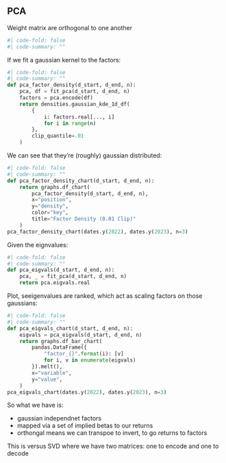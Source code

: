 
## PCA

Weight matrix are orthogonal to one another

```python
#| code-fold: false
#| code-summary: ""

```

If we fit a gaussian kernel to the factors:

```python
#| code-fold: false
#| code-summary: ""
def pca_factor_density(d_start, d_end, n):
    pca, df = fit_pca(d_start, d_end, n)
    factors = pca.encode(df)
    return densities.gaussian_kde_1d_df(
        {
            i: factors.real[..., i]
            for i in range(n)
        }, 
        clip_quantile=.01
    )
```

We can see that they're (roughly) gaussian distributed:

```python
#| code-fold: false
#| code-summary: ""
def pca_factor_density_chart(d_start, d_end, n):
    return graphs.df_chart(
        pca_factor_density(d_start, d_end, n),
        x="position",
        y="density",
        color="key",
        title="Factor Density (0.01 Clip)"
    )
pca_factor_density_chart(dates.y(2022), dates.y(2023), n=3)
```

Given the eignvalues:

```python
#| code-fold: false
#| code-summary: ""
def pca_eigvals(d_start, d_end, n):
    pca, _ = fit_pca(d_start, d_end, n)
    return pca.eigvals.real
```

Plot, seeigenvalues are ranked, which act as scaling factors on those gaussians:

```python
#| code-fold: false
#| code-summary: ""
def pca_eigvals_chart(d_start, d_end, n):
    eigvals = pca_eigvals(d_start, d_end, n)
    return graphs.df_bar_chart(
        pandas.DataFrame({
            "factor_{}".format(i): [v]
            for i, v in enumerate(eigvals)
        }).melt(),
        x="variable",
        y="value",
    )
pca_eigvals_chart(dates.y(2022), dates.y(2023), n=3)
```

So what we have is:

- gaussian independnet factors
- mapped via a set of implied betas to our returns
- orthongal means we can transpoe to invert, to go returns to factors

This is versus SVD where we have two matrices: one to encode and one to decode